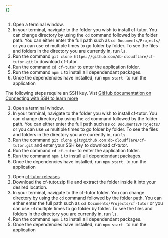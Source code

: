 ```yaml
---
{}
---
```



<Tabs>

<TabItem label="Git clone HTTPS">

1. Open a terminal window.
2. In your terminal, navigate to the folder you wish to install cf-tutor. You can change directory by using the `cd` command followed by the folder path. You can either enter the full path such as `cd Documents/Projects/ ` or you can use `cd` multiple times to go folder by folder. To see the files and folders in the directory you are currently in, run `ls`.
3. Run the command `git clone https://github.com/db-cloudflare/cf-tutor.git` to download cf-tutor.
4. Run the command `cd cf-tutor` to enter the application folder.
5. Run the command `npm i` to install all dependendant packages.
6. Once the dependencies have installed, run `npm start ` to run the application

</TabItem>

<TabItem label="Git clone SSH">

The following steps require an SSH key. Vist [GitHub documentation on Connecting with SSH to learn more](https://docs.github.com/en/authentication/connecting-to-github-with-ssh)

1. Open a terminal window.
2. In your terminal, navigate to the folder you wish to install cf-tutor. You can change directory by using the `cd` command followed by the folder path. You can either enter the full path such as `cd Documents/Projects/ ` or you can use `cd` multiple times to go folder by folder. To see the files and folders in the directory you are currently in, run `ls`.
3. Run the command `git clone git@github.com:db-cloudflare/cf-tutor.git` and enter your SSH key to download cf-tutor.
4. Run the command `cd cf-tutor` to enter the application folder.
5. Run the command `npm i` to install all dependendant packages.
6. Once the dependencies have installed, run `npm start ` to run the application

</TabItem>

<TabItem label="Download from browser">

1. Open [cf-tutor releases](https://github.com/db-cloudflare/cf-tutor/releases)
2. Download the cf-tutor.zip file and extract the folder inside it into your desired location.
3. In your terminal, navigate to the cf-tutor folder. You can change directory by using the `cd` command followed by the folder path. You can either enter the full path such as `cd Documents/Projects/cf-tutor` or you can use `cd` multiple times to go folder by folder. To see the files and folders in the directory you are currently in, run `ls`.
4. Run the command `npm i` to install all dependendant packages.
5. Once the dependencies have installed, run `npm start ` to run the application

</TabItem> </Tabs>
